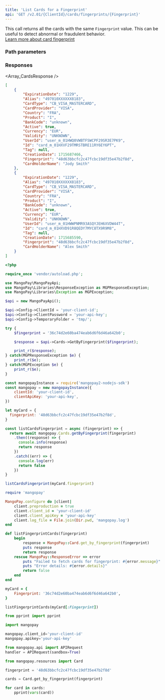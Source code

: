 ```yaml
---
title: 'List Cards for a Fingerprint'  
api: 'GET /v2.01/{ClientId}/cards/fingerprints/{Fingerprint}'  
---
```


  

This call returns all the cards with the same `Fingerprint` value. This can be useful to detect abnormal or fraudulent behavior.  
<a href="#" class="btn Tertiary normal">Learn more about card fingerprint</a>  

### Path parameters  

<Fingerprint />  

### Responses  

<AccordionGroup><Accordion title="200">  

<Array_CardsResponse /></Accordion></AccordionGroup>  

<ResponseExample>  

```json 200  
[
    {
        "ExpirationDate": "1229",
        "Alias": "497010XXXXXX8183",
        "CardType": "CB_VISA_MASTERCARD",
        "CardProvider": "VISA",
        "Country": "FRA",
        "Product": "I",
        "BankCode": "unknown",
        "Active": true,
        "Currency": "EUR",
        "Validity": "UNKNOWN",
        "UserId": "user_m_01HWQ0VWBTFSWCPF29SR3E7PK9",
        "Id": "card_m_01HXVF29TMRSTBRE11RY6EY6PT",
        "Tag": null,
        "CreationDate": 1715687466,
        "Fingerprint": "48d63bbcfc2c47fcbc19df35e47b2f8d",
        "CardHolderName": "Jody Smith"
    },
    {
        "ExpirationDate": "1229",
        "Alias": "497010XXXXXX8183",
        "CardType": "CB_VISA_MASTERCARD",
        "CardProvider": "VISA",
        "Country": "FRA",
        "Product": "I",
        "BankCode": "unknown",
        "Active": true,
        "Currency": "EUR",
        "Validity": "UNKNOWN",
        "UserId": "user_m_01HWWPNMR93ASQYJEH6XVDW44T",
        "Id": "card_m_01HXVD91R8QEDY7MYC8TX9R9M8",
        "Tag": null,
        "CreationDate": 1715685590,
        "Fingerprint": "48d63bbcfc2c47fcbc19df35e47b2f8d",
        "CardHolderName": "Alex Smith"
    }
]
 ```  

</ResponseExample>  

<RequestExample>  
  
```php PHP  
<?php 

require_once 'vendor/autoload.php';

use MangoPay\MangoPayApi;
use MangoPay\Libraries\ResponseException as MGPResponseException;
use MangoPay\Libraries\Exception as MGPException;

$api = new MangoPayApi();

$api->Config->ClientId = 'your-client-id';
$api->Config->ClientPassword = 'your-api-key';
$api->Config->TemporaryFolder = 'tmp/';

try {
    $fingerprint = '36c74d2e60ba474eab6d6f6d46a642b0';

    $response = $api->Cards->GetByFingerprint($fingerprint);

    print_r($response);
} catch(MGPResponseException $e) {
    print_r($e);
} catch(MGPException $e) {
    print_r($e);
}  
```  

  
```javascript NodeJS  
const mangopayInstance = require('mangopay2-nodejs-sdk')
const mangopay = new mangopayInstance({
    clientId: 'your-client-id',
    clientApiKey: 'your-api-key',
})

let myCard = {
  fingerprint: '48d63bbcfc2c47fcbc19df35e47b2f8d',
}

const listCardsFingerprint = async (fingerprint) => {
  return await mangopay.Cards.getByFingerprint(fingerprint)
    .then((response) => {
      console.info(response)
      return response
    })
    .catch((err) => {
      console.log(err)
      return false
    })
}

listCardsFingerprint(myCard.fingerprint)  
```  

  
```ruby Ruby  
require 'mangopay'

MangoPay.configure do |client|
    client.preproduction = true
    client.client_id = 'your-client-id'
    client.client_apiKey = 'your-api-key'
    client.log_file = File.join(Dir.pwd, 'mangopay.log')
end

def listFingerprintCards(fingerprint)
    begin
        response = MangoPay::Card.get_by_fingerprint(fingerprint)
        puts response
        return response
    rescue MangoPay::ResponseError => error
        puts "Failed to fetch cards for fingerprint: #{error.message}"
        puts "Error details: #{error.details}"
        return false
    end
end

myCard = {
    Fingerprint: '36c74d2e60ba474eab6d6f6d46a642b0',
}

listFingerprintCards(myCard[:Fingerprint])  
```  

  
```python Python  
from pprint import pprint

import mangopay

mangopay.client_id='your-client-id'
mangopay.apikey='your-api-key'

from mangopay.api import APIRequest
handler = APIRequest(sandbox=True)

from mangopay.resources import Card

fingerprint = '48d63bbcfc2c47fcbc19df35e47b2f8d'

cards = Card.get_by_fingerprint(fingerprint)

for card in cards:
    pprint(vars(card))  
```  

  
</RequestExample>